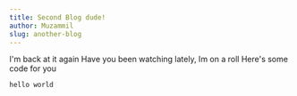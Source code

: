```yaml
---
title: Second Blog dude!
author: Muzammil
slug: another-blog
---
```


I'm back at it again
Have you been watching lately, Im on a roll
Here's some code for you

```sh
hello world
```